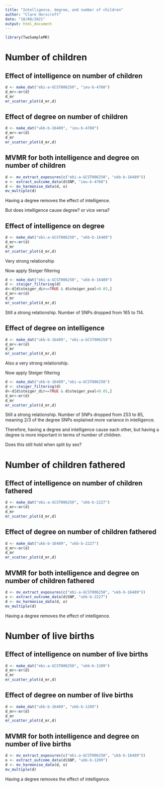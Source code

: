 ```yaml
---
title: "Intelligence, degree, and number of children"
author: "Clare Horscroft"
date: "18/08/2021"
output: html_document
---
```


```r
library(TwoSampleMR)
```

# Number of children

## Effect of intelligence on number of children

```r
d <- make_dat("ebi-a-GCST006250", "ieu-b-4760")
d_mr<-mr(d)
d_mr
mr_scatter_plot(d_mr,d)
```

## Effect of degree on number of children

```r
d <- make_dat("ukb-b-16489", "ieu-b-4760")
d_mr<-mr(d)
d_mr
mr_scatter_plot(d_mr,d)
```

## MVMR for both intelligence and degree on number of children

```r
d <- mv_extract_exposures(c("ebi-a-GCST006250", "ukb-b-16489"))
o <- extract_outcome_data(d$SNP, "ieu-b-4760")
d <- mv_harmonise_data(d, o)
mv_multiple(d)
```

Having a degree removes the effect of intelligence.

But does intelligence cause degree? or vice versa?

## Effect of intelligence on degree

```r
d <- make_dat("ebi-a-GCST006250", "ukb-b-16489")
d_mr<-mr(d)
d_mr
mr_scatter_plot(d_mr,d)
```

Very strong relationship

Now apply Steiger filtering

```r
d <- make_dat("ebi-a-GCST006250", "ukb-b-16489")
d <- steiger_filtering(d)
d<-d[d$steiger_dir==TRUE & d$steiger_pval<0.05,]
d_mr<-mr(d)
d_mr
mr_scatter_plot(d_mr,d)
```

Still a strong relationship. Number of SNPs dropped from 165 to 114.

## Effect of degree on intelligence

```r
d <- make_dat("ukb-b-16489", "ebi-a-GCST006250")
d_mr<-mr(d)
d_mr
mr_scatter_plot(d_mr,d)
```

Also a very strong relationship.

Now apply Steiger filtering

```r
d <- make_dat("ukb-b-16489","ebi-a-GCST006250")
d <- steiger_filtering(d)
d<-d[d$steiger_dir==TRUE & d$steiger_pval<0.05,]
d_mr<-mr(d)
d_mr
mr_scatter_plot(d_mr,d)
```

Still a strong relationship. Number of SNPs dropped from 253 to 85, meaning 2/3 of the degree SNPs explained more variance in intelligence.

Therefore, having a degree and intelligence cause each other, but having a degree is more important in terms of number of children.

Does this still hold when split by sex?

# Number of children fathered

## Effect of intelligence on number of children fathered

```r
d <- make_dat("ebi-a-GCST006250", "ukb-b-2227")
d_mr<-mr(d)
d_mr
mr_scatter_plot(d_mr,d)
```

## Effect of degree on number of children fathered

```r
d <- make_dat("ukb-b-16489", "ukb-b-2227")
d_mr<-mr(d)
d_mr
mr_scatter_plot(d_mr,d)
```

## MVMR for both intelligence and degree on number of children fathered

```r
d <- mv_extract_exposures(c("ebi-a-GCST006250", "ukb-b-16489"))
o <- extract_outcome_data(d$SNP, "ukb-b-2227")
d <- mv_harmonise_data(d, o)
mv_multiple(d)
```

Having a degree removes the effect of intelligence.

# Number of live births

## Effect of intelligence on number of live births

```r
d <- make_dat("ebi-a-GCST006250", "ukb-b-1209")
d_mr<-mr(d)
d_mr
mr_scatter_plot(d_mr,d)
```

## Effect of degree on number of live births 

```r
d <- make_dat("ukb-b-16489", "ukb-b-1209")
d_mr<-mr(d)
d_mr
mr_scatter_plot(d_mr,d)
```

## MVMR for both intelligence and degree on number of live births

```r
d <- mv_extract_exposures(c("ebi-a-GCST006250", "ukb-b-16489"))
o <- extract_outcome_data(d$SNP, "ukb-b-1209")
d <- mv_harmonise_data(d, o)
mv_multiple(d)
```

Having a degree removes the effect of intelligence.